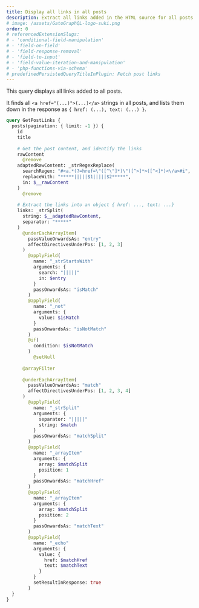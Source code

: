 ```yaml
---
title: Display all links in all posts
description: Extract all links added in the HTML source for all posts
# image: /assets/GatoGraphQL-logo-suki.png
order: 0
# referencedExtensionSlugs:
# - 'conditional-field-manipulation'
# - 'field-on-field'
# - 'field-response-removal'
# - 'field-to-input'
# - 'field-value-iteration-and-manipulation'
# - 'php-functions-via-schema'
# predefinedPersistedQueryTitleInPlugin: Fetch post links
---
```


This query displays all links added to all posts.

It finds all `<a href="(...)">(...)</a>` strings in all posts, and lists them down in the response as `{ href: (...), text: (...) }`.

```graphql
query GetPostLinks {
  posts(pagination: { limit: -1 }) {
    id
    title
    
    # Get the post content, and identify the links
    rawContent
      @remove
    adaptedRawContent: _strRegexReplace(
      searchRegex: "#<a.*(?=href=\"([^\"]*)\")[^>]*>([^<]*)<\/a>#i",
      replaceWith: "*****|||||$1|||||$2*****",
      in: $__rawContent
    )
      @remove
    
    # Extract the links into an object { href: ..., text: ...}
    links: _strSplit(
      string: $__adaptedRawContent,
      separator: "*****"
    )
      @underEachArrayItem(
        passValueOnwardsAs: "entry"
        affectDirectivesUnderPos: [1, 2, 3]
      )
        @applyField(
          name: "_strStartsWith"
          arguments: {
            search: "|||||"
            in: $entry
          }
          passOnwardsAs: "isMatch"
        )
        @applyField(
          name: "_not"
          arguments: {
            value: $isMatch
          }
          passOnwardsAs: "isNotMatch"
        )
        @if(
          condition: $isNotMatch
        )
          @setNull
    
      @arrayFilter
    
      @underEachArrayItem(
        passValueOnwardsAs: "match"
        affectDirectivesUnderPos: [1, 2, 3, 4]
      )
        @applyField(
          name: "_strSplit"
          arguments: {
            separator: "|||||"
            string: $match
          }
          passOnwardsAs: "matchSplit"
        )
        @applyField(
          name: "_arrayItem"
          arguments: {
            array: $matchSplit
            position: 1
          }
          passOnwardsAs: "matchHref"
        )
        @applyField(
          name: "_arrayItem"
          arguments: {
            array: $matchSplit
            position: 2
          }
          passOnwardsAs: "matchText"
        )
        @applyField(
          name: "_echo"
          arguments: {
            value: {
              href: $matchHref
              text: $matchText
            }
          }
          setResultInResponse: true
        )
  }
}
```
